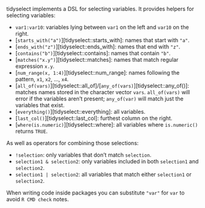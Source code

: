 
tidyselect implements a DSL for selecting variables. It provides helpers
for selecting variables:

- `var1:var10`: variables lying between `var1` on the left and `var10` on the right.
* [`starts_with("a")`][tidyselect::starts_with]: names that start with `"a"`.
* [`ends_with("z")`][tidyselect::ends_with]: names that end with `"z"`.
* [`contains("b")`][tidyselect::contains]: names that contain `"b"`.
* [`matches("x.y")`][tidyselect::matches]: names that match regular expression `x.y`.
* [`num_range(x, 1:4)`][tidyselect::num_range]: names following the pattern, `x1`, `x2`, ..., `x4`.
* [`all_of(vars)`][tidyselect::all_of]/[`any_of(vars)`][tidyselect::any_of()]: 
  matches names stored in the character vector `vars`. `all_of(vars)` will
  error if the variables aren't present; `any_of(var)` will match just the
  variables that exist.
* [`everything()`][tidyselect::everything]: all variables.
* [`last_col()`][tidyselect::last_col]: furthest column on the right.
* [`where(is.numeric)`][tidyselect::where]: all variables where
  `is.numeric()` returns `TRUE`.

As well as operators for combining those selections:

- `!selection`: only variables that don't match `selection`.
- `selection1 & selection2`: only variables included in both `selection1` and `selection2`.
- `selection1 | selection2`: all variables that match either `selection1` or `selection2`.

When writing code inside packages you can substitute `"var"` for `var` to avoid `R CMD check` notes. 
